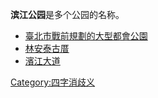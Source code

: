 '''滨江公园'''是多个公园的名称。
* [[臺北市戰前規劃的大型都會公園|臺北市戰前規劃的大型都會公園]]
* [[林安泰古厝|林安泰古厝]]
* [[濱江大道|濱江大道]]
{{disambig}}

[[Category:四字消歧义|Category:四字消歧义]]